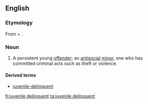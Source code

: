==English==

===Etymology===
From {{term|juvenile}} + {{term|delinquent}}.

===Noun===
{{en-noun|sg=[[juvenile]] [[delinquent]]}}

# {{legal}} A persistent young [[offender]]; an [[antisocial]] [[minor]], one who has committed criminal acts such as theft or violence.

====Derived terms====
* [[juvenile-delinquent]]

[[fi:juvenile delinquent]]
[[ta:juvenile delinquent]]